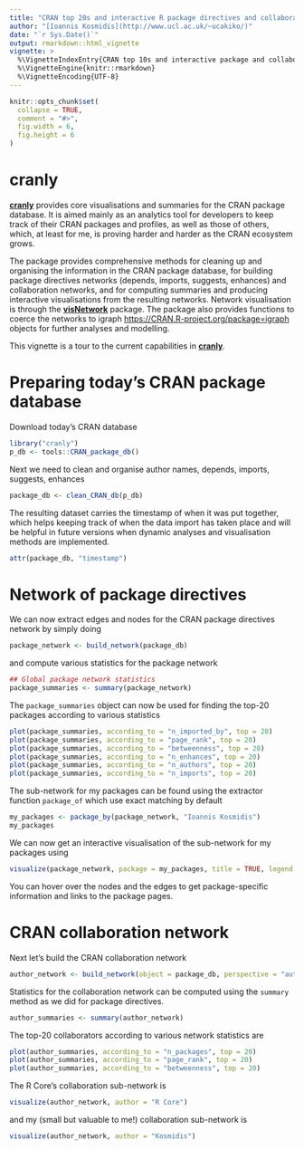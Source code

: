 ```yaml
---
title: "CRAN top 20s and interactive R package directives and collaboration networks"
author: "[Ioannis Kosmidis](http://www.ucl.ac.uk/~ucakiko/)"
date: "`r Sys.Date()`"
output: rmarkdown::html_vignette
vignette: >
  %\VignetteIndexEntry{CRAN top 10s and interactive package and collaboration networks}
  %\VignetteEngine{knitr::rmarkdown}
  %\VignetteEncoding{UTF-8}
---
```


```r
knitr::opts_chunk$set(
  collapse = TRUE,
  comment = "#>",
  fig.width = 6,
  fig.height = 6
)
```

# **cranly**
[**cranly**](https://github.com/ikosmidis/cranly) provides core visualisations and summaries for the CRAN package database. It is aimed mainly as an analytics tool for developers to keep track of their CRAN packages and profiles, as well as those of others, which, at least for me, is proving harder and harder as the CRAN ecosystem grows.

The package provides comprehensive methods for cleaning up and organising the information in the CRAN package database, for building package directives networks (depends, imports, suggests, enhances) and collaboration networks, and for computing summaries and producing interactive visualisations from the resulting networks. Network visualisation is through the [**visNetwork**](https://CRAN.R-project.org/package=visNetwork) package. The package also provides functions to coerce the networks to igraph <https://CRAN.R-project.org/package=igraph> objects for further analyses and modelling.

This vignette is a tour to the current capabilities in [**cranly**](https://github.com/ikosmidis/cranly).

# Preparing today's CRAN package database

Download today's CRAN database
```r
library("cranly")
p_db <- tools::CRAN_package_db()
```

Next we need to clean and organise author names, depends, imports, suggests, enhances
```r
package_db <- clean_CRAN_db(p_db)
```

The resulting dataset carries the timestamp of when it was put together, which helps keeping track of when the data import has taken place and will be helpful in future versions when dynamic analyses and visualisation methods are implemented.
```r
attr(package_db, "timestamp")
```

# Network of package directives

We can now extract edges and nodes for the CRAN package directives network by simply doing
```r
package_network <- build_network(package_db)
```
and compute various statistics for the package network
```r
## Global package network statistics
package_summaries <- summary(package_network)
```

The `package_summaries` object can now be used for finding the top-20
packages according to various statistics
```r
plot(package_summaries, according_to = "n_imported_by", top = 20)
plot(package_summaries, according_to = "page_rank", top = 20)
plot(package_summaries, according_to = "betweenness", top = 20)
plot(package_summaries, according_to = "n_enhances", top = 20)
plot(package_summaries, according_to = "n_authors", top = 20)
plot(package_summaries, according_to = "n_imports", top = 20)
```

The sub-network for my packages can be found using the extractor function `package_of` which use exact matching by default
```r
my_packages <- package_by(package_network, "Ioannis Kosmidis")
my_packages
```
We can now get an interactive visualisation of the sub-network for my packages using
```r
visualize(package_network, package = my_packages, title = TRUE, legend = TRUE)
```
You can hover over the nodes and the edges to get package-specific information and links to the package pages.

# CRAN collaboration network

Next let's build the CRAN collaboration network
```r
author_network <- build_network(object = package_db, perspective = "author")
```

Statistics for the collaboration network can be computed using the `summary` method as we did for package directives.
```r
author_summaries <- summary(author_network)
```

The top-20 collaborators according to various network statistics are
```r
plot(author_summaries, according_to = "n_packages", top = 20)
plot(author_summaries, according_to = "page_rank", top = 20)
plot(author_summaries, according_to = "betweenness", top = 20)
```

The R Core's collaboration sub-network is
```r
visualize(author_network, author = "R Core")
```
and my (small but valuable to me!) collaboration sub-network is
```r
visualize(author_network, author = "Kosmidis")
```
